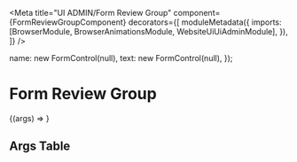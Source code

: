 


<Meta
  title="UI ADMIN/Form Review Group"
  component={FormReviewGroupComponent}
  decorators={[
    moduleMetadata({
      imports: [BrowserModule, BrowserAnimationsModule, WebsiteUiUiAdminModule],
    }),
  ]}
/>

  name: new FormControl(null),
  text: new FormControl(null),
});

# Form Review Group

<Story height="500px" name="Default">
  {(args) => <drp-form-review-group {...args} reviewGroup={reviewGroup} />}
</Story>

## Args Table

<ArgsTable of={FormReviewGroupComponent} />
